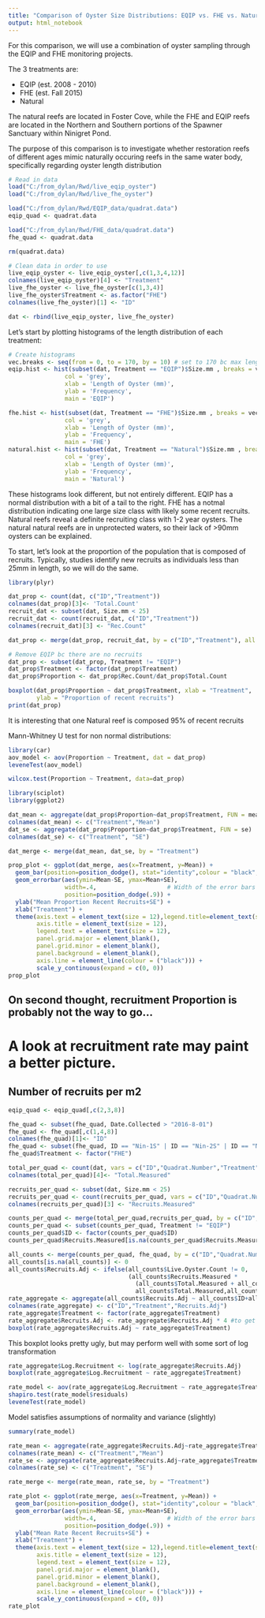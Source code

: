 ---
title: "Comparison of Oyster Size Distributions: EQIP vs. FHE vs. Natural"
output: html_notebook
---

For this comparison, we will use a combination of oyster sampling through the EQIP and FHE monitoring projects.

The 3 treatments are:

  * EQIP (est. 2008 - 2010)
  * FHE (est. Fall 2015)
  * Natural


The natural reefs are located in Foster Cove, while the FHE and EQIP reefs are located in the Northern and Southern portions of the Spawner Sanctuary within Ninigret Pond.

The purpose of this comparison is to investigate whether restoration reefs of different ages mimic naturally occuring reefs in the same water body, specifically regarding oyster length distribution



```{r echo = FALSE}
# Read in data
load("C:/from_dylan/Rwd/live_eqip_oyster")
load("C:/from_dylan/Rwd/live_fhe_oyster")

load("C:/from_dylan/Rwd/EQIP_data/quadrat.data")
eqip_quad <- quadrat.data

load("C:/from_dylan/Rwd/FHE_data/quadrat.data")
fhe_quad <- quadrat.data

rm(quadrat.data)

# Clean data in order to use
live_eqip_oyster <- live_eqip_oyster[,c(1,3,4,12)]
colnames(live_eqip_oyster)[4] <- "Treatment"
live_fhe_oyster <- live_fhe_oyster[c(1,3,4)]
live_fhe_oyster$Treatment <- as.factor("FHE")
colnames(live_fhe_oyster)[1] <- "ID"

dat <- rbind(live_eqip_oyster, live_fhe_oyster)

```

Let's start by plotting histograms of the length distribution of each treatment:

```{r}
# Create histograms
vec.breaks <- seq(from = 0, to = 170, by = 10) # set to 170 bc max length is 167
eqip.hist <- hist(subset(dat, Treatment == "EQIP")$Size.mm , breaks = vec.breaks,
                col = 'grey',
                xlab = 'Length of Oyster (mm)',
                ylab = 'Frequency',
                main = 'EQIP')

```

```{r echo = FALSE}
fhe.hist <- hist(subset(dat, Treatment == "FHE")$Size.mm , breaks = vec.breaks,
                col = 'grey',
                xlab = 'Length of Oyster (mm)',
                ylab = 'Frequency',
                main = 'FHE')
natural.hist <- hist(subset(dat, Treatment == "Natural")$Size.mm , breaks = vec.breaks,
                col = 'grey',
                xlab = 'Length of Oyster (mm)',
                ylab = 'Frequency',
                main = 'Natural')
```


These histograms look different, but not entirely different.  EQIP has a normal distribution with a bit of a tail to the right.  FHE has a notmal distribution indicating one large size class with likely some recent recruits.  Natural reefs reveal a definite recruiting class with 1-2 year oysters.  The natural natural reefs are in unprotected waters, so their lack of >90mm oysters can be explained.

To start, let's look at the proportion of the population that is composed of recruits.  Typically, studies identify new recruits as individuals less than 25mm in length, so we will do the same.

```{r}
library(plyr)

dat_prop <- count(dat, c("ID","Treatment"))
colnames(dat_prop)[3]<- 'Total.Count'
recruit_dat <- subset(dat, Size.mm < 25)
recruit_dat <- count(recruit_dat, c("ID","Treatment"))
colnames(recruit_dat)[3] <- "Rec.Count"

dat_prop <- merge(dat_prop, recruit_dat, by = c("ID","Treatment"), all = T)

# Remove EQIP bc there are no recruits
dat_prop <- subset(dat_prop, Treatment != "EQIP")
dat_prop$Treatment <- factor(dat_prop$Treatment)
dat_prop$Proportion <- dat_prop$Rec.Count/dat_prop$Total.Count

boxplot(dat_prop$Proportion ~ dat_prop$Treatment, xlab = "Treatment",
        ylab = "Proportion of recent recruits")
print(dat_prop)
```

It is interesting that one Natural reef is composed 95% of recent recruits


Mann-Whitney U test for non normal distributions:

```{r}
library(car)
aov_model <- aov(Proportion ~ Treatment, dat = dat_prop)
leveneTest(aov_model)
```


```{r}
wilcox.test(Proportion ~ Treatment, data=dat_prop)
```

```{r echo = TRUE}
library(sciplot)
library(ggplot2)

dat_mean <- aggregate(dat_prop$Proportion~dat_prop$Treatment, FUN = mean)
colnames(dat_mean) <- c("Treatment","Mean")
dat_se <- aggregate(dat_prop$Proportion~dat_prop$Treatment, FUN = se)
colnames(dat_se) <- c("Treatment", "SE")

dat_merge <- merge(dat_mean, dat_se, by = "Treatment")

prop_plot <- ggplot(dat_merge, aes(x=Treatment, y=Mean)) + 
  geom_bar(position=position_dodge(), stat="identity",colour = "black", fill = "grey") +
  geom_errorbar(aes(ymin=Mean-SE, ymax=Mean+SE),
                width=.4,                    # Width of the error bars
                position=position_dodge(.9)) +
  ylab("Mean Proportion Recent Recruits+SE") + 
  xlab("Treatment") + 
  theme(axis.text = element_text(size = 12),legend.title=element_text(size=12),
        axis.title = element_text(size = 12),
        legend.text = element_text(size = 12),
        panel.grid.major = element_blank(),
        panel.grid.minor = element_blank(),
        panel.background = element_blank(),
        axis.line = element_line(colour = ("black"))) + 
        scale_y_continuous(expand = c(0, 0))
prop_plot
```



## On second thought, recruitment Proportion is probably not the way to go...

# A look at recruitment rate may paint a better picture.
## Number of recruits per m2

```{r}
eqip_quad <- eqip_quad[,c(2,3,8)]

fhe_quad <- subset(fhe_quad, Date.Collected > "2016-8-01")
fhe_quad <- fhe_quad[,c(1,4,8)]
colnames(fhe_quad)[1]<- "ID"
fhe_quad <- subset(fhe_quad, ID == "Nin-1S" | ID == "Nin-2S" | ID == "Nin-3S" | ID == "Nin-4S")
fhe_quad$Treatment <- factor("FHE")

total_per_quad <- count(dat, vars = c("ID","Quadrat.Number","Treatment"))
colnames(total_per_quad)[4]<- "Total.Measured"

recruits_per_quad <- subset(dat, Size.mm < 25)
recruits_per_quad <- count(recruits_per_quad, vars = c("ID","Quadrat.Number"))
colnames(recruits_per_quad)[3] <- "Recruits.Measured"

counts_per_quad <- merge(total_per_quad,recruits_per_quad, by = c("ID","Quadrat.Number"), all = T)
counts_per_quad <- subset(counts_per_quad, Treatment != "EQIP")
counts_per_quad$ID <- factor(counts_per_quad$ID)
counts_per_quad$Recruits.Measured[is.na(counts_per_quad$Recruits.Measured)] <- 0

all_counts <- merge(counts_per_quad, fhe_quad, by = c("ID","Quadrat.Number","Treatment"), all = T)
all_counts[is.na(all_counts)] <- 0
all_counts$Recruits.Adj <- ifelse(all_counts$Live.Oyster.Count != 0,
                                  (all_counts$Recruits.Measured * 
                                    (all_counts$Total.Measured + all_counts$Live.Oyster.Count))/
                                    all_counts$Total.Measured,all_counts$Recruits.Measured)
rate_aggregate <- aggregate(all_counts$Recruits.Adj ~ all_counts$ID+all_counts$Treatment, FUN = mean)
colnames(rate_aggregate) <- c("ID","Treatment","Recruits.Adj")
rate_aggregate$Treatment <- factor(rate_aggregate$Treatment)
rate_aggregate$Recruits.Adj <- rate_aggregate$Recruits.Adj * 4 #to get rate /m2 rather than 1/4m2
boxplot(rate_aggregate$Recruits.Adj ~ rate_aggregate$Treatment)
```

This boxplot looks pretty ugly, but may perform well with some sort of log transformation

```{r}
rate_aggregate$Log.Recruitment <- log(rate_aggregate$Recruits.Adj)
boxplot(rate_aggregate$Log.Recruitment ~ rate_aggregate$Treatment)

rate_model <- aov(rate_aggregate$Log.Recruitment ~ rate_aggregate$Treatment)
shapiro.test(rate_model$residuals)
leveneTest(rate_model)
```

Model satisfies assumptions of normality and variance (slightly)

```{r}
summary(rate_model)

rate_mean <- aggregate(rate_aggregate$Recruits.Adj~rate_aggregate$Treatment, FUN = mean)
colnames(rate_mean) <- c("Treatment","Mean")
rate_se <- aggregate(rate_aggregate$Recruits.Adj~rate_aggregate$Treatment, FUN = se)
colnames(rate_se) <- c("Treatment", "SE")

rate_merge <- merge(rate_mean, rate_se, by = "Treatment")

rate_plot <- ggplot(rate_merge, aes(x=Treatment, y=Mean)) + 
  geom_bar(position=position_dodge(), stat="identity",colour = "black", fill = "grey") +
  geom_errorbar(aes(ymin=Mean-SE, ymax=Mean+SE),
                width=.4,                    # Width of the error bars
                position=position_dodge(.9)) +
  ylab("Mean Rate Recent Recruits+SE") + 
  xlab("Treatment") + 
  theme(axis.text = element_text(size = 12),legend.title=element_text(size=12),
        axis.title = element_text(size = 12),
        legend.text = element_text(size = 12),
        panel.grid.major = element_blank(),
        panel.grid.minor = element_blank(),
        panel.background = element_blank(),
        axis.line = element_line(colour = ("black"))) + 
        scale_y_continuous(expand = c(0, 0))
rate_plot
```

